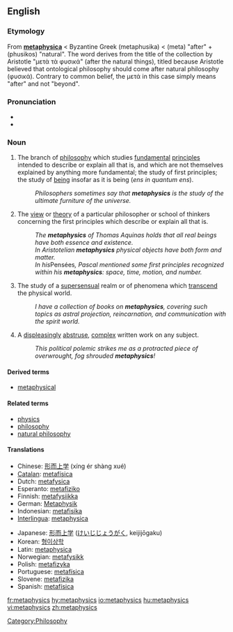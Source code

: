 ==English==
{{wikipedia}}

===Etymology===
From {{L.}} '''[[metaphysica]]''' < Byzantine Greek '''{{polytonic|[[μεταφυσικά]]}}''' (metaphusika) < {{AGr.}}  '''{{polytonic|[[μετά]]}}''' (meta) "after" + '''{{polytonic|[[φυσικός]]}}''' (phusikos) "natural".  The word derives from the title of the collection by Aristotle "μετὰ τὰ φυσικά" (after the natural things), titled because Aristotle believed that ontological philosophy should come after natural philosophy (φυσικά).  Contrary to common belief, the μετά in this case simply means "after" and not "beyond".

===Pronunciation===
*{{IPA|/mɛtəˈfɪzɪks/}}
*{{AHD|mĕ'təfĭziks}}

===Noun===
{{en-noun|-}}

# {{philosophy}} The branch of [[philosophy]] which studies [[fundamental]] [[principles]] intended to describe or explain all that is, and which are not themselves explained by anything more fundamental; the study of first principles; the study of [[being]] insofar as it is being (''ens in quantum ens'').
#:''Philosophers sometimes say that '''metaphysics''' is the study of the ultimate furniture of the universe.''
# {{philosophy}} The [[view]] or [[theory]] of a particular philosopher or school of thinkers concerning the first principles which describe or explain all that is.
#:''The '''metaphysics''' of Thomas Aquinas holds that all real beings have both essence and existence.''
#:''In Aristotelian '''metaphysics''' physical objects have both form and matter.''
#:''In his ''Pensées'', Pascal mentioned some first principles recognized within his '''metaphysics''': space, time, motion, and number.''
# The study of a [[supersensual]] realm or of phenomena which [[transcend]] the physical world.
#:''I have a collection of books on '''metaphysics''', covering such topics as astral projection, reincarnation, and communication with the spirit world.''
# A [[displeasing]]ly [[abstruse]], [[complex]] written work on any subject.
#:''This political polemic strikes me as a protracted piece of overwrought, fog shrouded '''metaphysics'''!''

====Derived terms====
* [[metaphysical]]

====Related terms====
*[[physics]]
*[[philosophy]]
*[[natural philosophy]]

====Translations====
{{trans-top|branch of philosophy that studies first principles}}
*Chinese: [[形而上学]] (xíng ér shàng xué)
*[[Catalan]]: [[metafísica]] {{f}}
*Dutch: [[metafysica]]
*Esperanto: [[metafiziko]]
*Finnish: [[metafysiikka]]
*German: [[Metaphysik]] {{f}}
*Indonesian: [[metafisika]]
*[[Interlingua]]: [[metaphysica]]
{{trans-mid}}
*Japanese: [[形而上学]] ([[けいじじょうがく]], keijijōgaku)
*Korean: [[형이상학]]
*Latin: [[metaphysica]] {{f}}
*Norwegian: [[metafysikk]]
*Polish: [[metafizyka]] {{f}}
*Portuguese: [[metafísica]] {{f}}
*Slovene: [[metafizika]] {{f}}
*Spanish: [[metafísica]] {{f}}
{{trans-bottom}}

[[Category:Philosophy]]

[[fr:metaphysics]]
[[hy:metaphysics]]
[[io:metaphysics]]
[[hu:metaphysics]]
[[vi:metaphysics]]
[[zh:metaphysics]]